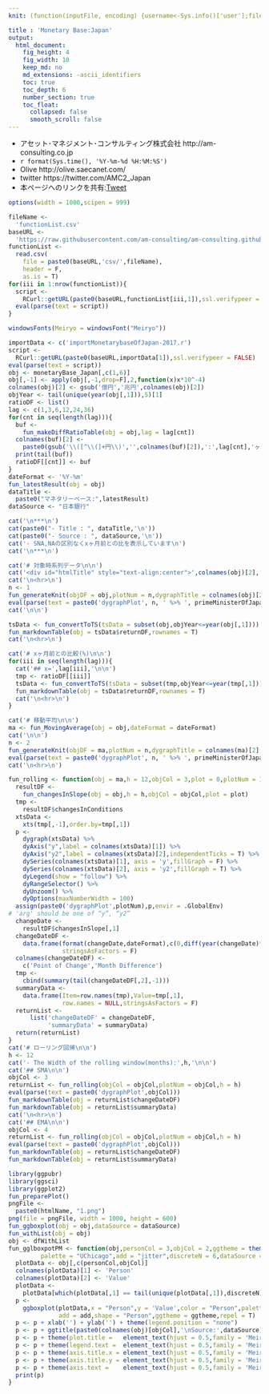 ```yaml
---
knit: (function(inputFile, encoding) {username<-Sys.info()['user'];fileName<-'defaultPath.csv';pathToFile <-paste0('C:/Users/', username,'/Desktop/pathToCSV/');setwd(pathToFile);buf0<-read.csv(fileName,header = F,skip = 0,stringsAsFactor = F,check.names = F,fileEncoding = 'utf-8');timeStamp<-format(Sys.time(),'%Y%m%d%H%M%S');htmlName<-'00001';rmarkdown::render(inputFile, encoding = encoding, output_file = paste0('C:/Users/',username,buf0[2,1],'charts/','am-consulting.co.jp-',htmlName,'.html')) })

title : 'Monetary Base:Japan'
output: 
  html_document:
    fig_height: 4
    fig_width: 10
    keep_md: no
    md_extensions: -ascii_identifiers 
    toc: true
    toc_depth: 6
    number_section: true
    toc_float:
      collapsed: false
      smooth_scroll: false
---
```

<link href="http://knowledgevault.saecanet.com/components/rmarkdown-html.css" rel="stylesheet">
<script src="http://knowledgevault.saecanet.com/components/JavascriptCode.js"></script>
<style>.main-container {max-width : 1000px;}</style>

- アセット･マネジメント･コンサルティング株式会社 http://am-consulting.co.jp
- `r format(Sys.time(), '%Y-%m-%d %H:%M:%S')`
- Olive http://olive.saecanet.com/
- twitter https://twitter.com/AMC2_Japan
- 本ページへのリンクを共有:<a href="https://twitter.com/share" class="twitter-share-button" data-via="AMC2_Japan" data-size="large">Tweet</a> <script>!function(d,s,id){var js,fjs=d.getElementsByTagName(s)[0],p=/^http:/.test(d.location)?'http':'https';if(!d.getElementById(id)){js=d.createElement(s);js.id=id;js.src=p+'://platform.twitter.com/widgets.js';fjs.parentNode.insertBefore(js,fjs);}}(document, 'script', 'twitter-wjs');</script>

```r
options(width = 1000,scipen = 999)
```

```r
fileName <- 
  'functionList.csv'
baseURL <- 
  'https://raw.githubusercontent.com/am-consulting/am-consulting.github.io/master/'
functionList <- 
  read.csv(
    file = paste0(baseURL,'csv/',fileName),
    header = F,
    as.is = T)
for(iii in 1:nrow(functionList)){
  script <- 
    RCurl::getURL(paste0(baseURL,functionList[iii,1]),ssl.verifypeer = F)
  eval(parse(text = script))
}
```

```r
windowsFonts(Meiryo = windowsFont("Meiryo"))
```

```r
importData <- c('importMonetarybaseOfJapan-2017.r')
script <-
  RCurl::getURL(paste0(baseURL,importData[1]),ssl.verifypeer = FALSE)
eval(parse(text = script))
obj <- monetaryBase_Japan[,c(1,6)]
obj[,-1] <- apply(obj[,-1,drop=F],2,function(x)x*10^-4)
colnames(obj)[2] <- gsub('億円','兆円',colnames(obj)[2])
objYear <- tail(unique(year(obj[,1])),5)[1]
ratioDF <- list()
lag <- c(1,3,6,12,24,36)
for(cnt in seq(length(lag))){
  buf <- 
    fun_makeDiffRatioTable(obj = obj,lag = lag[cnt])
  colnames(buf)[2] <- 
    paste0(gsub('\\([^\\(]+円\\)','',colnames(buf)[2]),':',lag[cnt],'ヶ月前との比(%)')
  print(tail(buf))
  ratioDF[[cnt]] <- buf
}
dateFormat <- '%Y-%m'
fun_latestResult(obj = obj)
dataTitle <- 
  paste0("マネタリーベース:",latestResult)
dataSource <- "日本銀行"
```

```r
cat('\n***\n')
cat(paste0("- Title : ", dataTitle,'\n'))
cat(paste0("- Source : ", dataSource,'\n'))
cat('- SNA,NAの区別なくxヶ月前との比を表示しています\n')
cat('\n***\n')
```

```r
cat('# 対象時系列データ\n\n')
cat('<div id="htmlTitle" style="text-align:center">',colnames(obj)[2],'</div>\n\n')
cat('\n<hr>\n')
n <- 1
fun_generateKnit(objDF = obj,plotNum = n,dygraphTitle = colnames(obj)[2],group = 0,quantiles = 1)
eval(parse(text = paste0('dygraphPlot', n, ' %>% ', primeMinisterOfJapan_dygraph)))
cat('\n\n')
```

```r
tsData <- fun_convertToTS(tsData = subset(obj,objYear<=year(obj[,1])))
fun_markdownTable(obj = tsData$returnDF,rownames = T)
cat('\n<hr>\n')
```

```r
cat('# xヶ月前との比較(%)\n\n')
for(iii in seq(length(lag))){
  cat('## x=',lag[iii],'\n\n')
  tmp <- ratioDF[[iii]]
  tsData <- fun_convertToTS(tsData = subset(tmp,objYear<=year(tmp[,1])))
  fun_markdownTable(obj = tsData$returnDF,rownames = T)
  cat('\n<hr>\n')
}
```

```r
cat('# 移動平均\n\n')
ma <- fun_MovingAverage(obj = obj,dateFormat = dateFormat)
cat('\n\n')
n <- 2
fun_generateKnit(objDF = ma,plotNum = n,dygraphTitle = colnames(ma)[2],group = 0,quantiles = 0)
eval(parse(text = paste0('dygraphPlot', n, ' %>% ', primeMinisterOfJapan_dygraph)))
cat('\n<hr>\n')
```

```r
fun_rolling <- function(obj = ma,h = 12,objCol = 3,plot = 0,plotNum = 1){
  resultDF <- 
    fun_changesInSlope(obj = obj,h = h,objCol = objCol,plot = plot)
  tmp <- 
    resultDF$changesInConditions
  xtsData <- 
    xts(tmp[,-1],order.by=tmp[,1])
  p <- 
    dygraph(xtsData) %>%
    dyAxis("y",label = colnames(xtsData)[1]) %>%
    dyAxis("y2",label = colnames(xtsData)[2],independentTicks = T) %>%
    dySeries(colnames(xtsData)[1], axis = 'y',fillGraph = F) %>%
    dySeries(colnames(xtsData)[2], axis = 'y2',fillGraph = T) %>%
    dyLegend(show = "follow") %>%
    dyRangeSelector() %>%
    dyUnzoom() %>%
    dyOptions(maxNumberWidth = 100)
  assign(paste0('dygraphPlot',plotNum),p,envir = .GlobalEnv)
# 'arg' should be one of “y”, “y2”
  changeDate <- 
    resultDF$changesInSlope[,1]
  changeDateDF <-
    data.frame(format(changeDate,dateFormat),c(0,diff(year(changeDate)*12+month(changeDate))),
               stringsAsFactors = F)
  colnames(changeDateDF) <-
    c('Point of Change','Month Difference')
  tmp <- 
    cbind(summary(tail(changeDateDF[,2],-1)))
  summaryData <-
    data.frame(Item=row.names(tmp),Value=tmp[,1],
               row.names = NULL,stringsAsFactors = F)
  returnList <-
      list('changeDateDF' = changeDateDF,
           'summaryData' = summaryData)
  return(returnList)
}
cat('# ローリング回帰\n\n')
h <- 12
cat('- The Width of the rolling window(months):',h,'\n\n')
cat('## SMA\n\n')
objCol <- 3
returnList <- fun_rolling(objCol = objCol,plotNum = objCol,h = h)
eval(parse(text = paste0('dygraphPlot',objCol)))
fun_markdownTable(obj = returnList$changeDateDF)
fun_markdownTable(obj = returnList$summaryData)
cat('\n<hr>\n')
cat('## EMA\n\n')
objCol <- 4
returnList <- fun_rolling(objCol = objCol,plotNum = objCol,h = h)
eval(parse(text = paste0('dygraphPlot',objCol)))
fun_markdownTable(obj = returnList$changeDateDF)
fun_markdownTable(obj = returnList$summaryData)
```

```r
library(ggpubr)
library(ggsci)
library(ggplot2)
fun_preparePlot()
pngFile <-
  paste0(htmlName, "1.png")
png(file = pngFile, width = 1000, height = 600)
fun_ggboxplot(obj = obj,dataSource = dataSource)
fun_withList(obj = obj)
obj <- dfWithList
fun_gglboxpotPM <- function(obj,personCol = 3,objCol = 2,ggtheme = theme_bw(),
         palette = "UChicago",add = "jitter",discreteN = 6,dataSource = dataSource){
  plotData <- obj[,c(personCol,objCol)]
  colnames(plotData)[1] <- 'Person'
  colnames(plotData)[2] <- 'Value'
  plotData <- 
    plotData[which(plotData[,1] == tail(unique(plotData[,1]),discreteN)[1])[1]:nrow(plotData),]
  p <-
    ggboxplot(plotData,x = "Person",y = 'Value',color = "Person",palette = palette,
              add = add,shape = "Person",ggtheme = ggtheme,repel = T)
  p <- p + xlab('') + ylab('') + theme(legend.position = "none")
  p <- p + ggtitle(paste0(colnames(obj)[objCol],'\nSource:',dataSource))
  p <- p + theme(plot.title =   element_text(hjust = 0.5,family = 'Meiryo',face = 'plain'))
  p <- p + theme(legend.text =  element_text(hjust = 0.5,family = 'Meiryo',face = 'plain'))
  p <- p + theme(axis.title.x = element_text(hjust = 0.5,family = 'Meiryo',face = 'plain'))
  p <- p + theme(axis.title.y = element_text(hjust = 0.5,family = 'Meiryo',face = 'plain'))
  p <- p + theme(axis.text =    element_text(hjust = 0.5,family = 'Meiryo',face = 'plain'))
  print(p)
}
```

<script>MakeNegative();</script>
<script>
  (function(i,s,o,g,r,a,m){i['GoogleAnalyticsObject']=r;i[r]=i[r]||function(){
  (i[r].q=i[r].q||[]).push(arguments)},i[r].l=1*new Date();a=s.createElement(o),
  m=s.getElementsByTagName(o)[0];a.async=1;a.src=g;m.parentNode.insertBefore(a,m)
  })(window,document,'script','https://www.google-analytics.com/analytics.js','ga');

  ga('create', 'UA-3077339-5', 'auto');
  ga('send', 'pageview');

</script>
